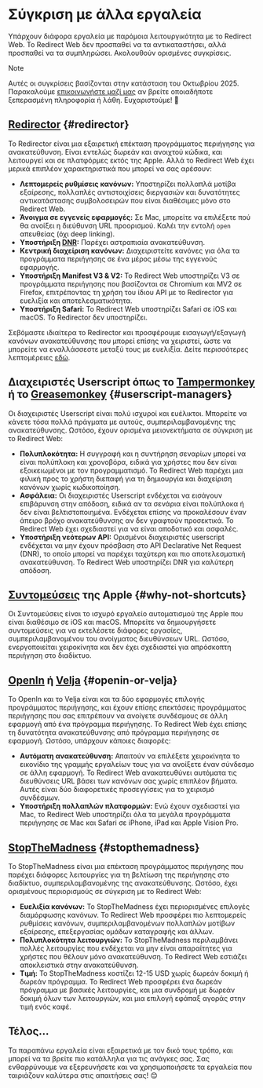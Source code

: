 # Σύγκριση με άλλα εργαλεία

Υπάρχουν διάφορα εργαλεία με παρόμοια λειτουργικότητα με το Redirect Web. Το Redirect Web δεν προσπαθεί να τα αντικαταστήσει, αλλά προσπαθεί να τα συμπληρώσει. Ακολουθούν ορισμένες συγκρίσεις.

> [!NOTE]
> Αυτές οι συγκρίσεις βασίζονται στην κατάσταση του Οκτωβρίου 2025. Παρακαλούμε [επικοινωνήστε μαζί μας](/contact-us) αν βρείτε οποιαδήποτε ξεπερασμένη πληροφορία ή λάθη. Ευχαριστούμε! 🙏

## [Redirector](https://github.com/einaregilsson/Redirector) {#redirector}

Το Redirector είναι μια εξαιρετική επέκταση προγράμματος περιήγησης για ανακατεύθυνση. Είναι εντελώς δωρεάν και ανοιχτού κώδικα, και λειτουργεί και σε πλατφόρμες εκτός της Apple. Αλλά το Redirect Web έχει μερικά επιπλέον χαρακτηριστικά που μπορεί να σας αρέσουν:

* **Λεπτομερείς ρυθμίσεις κανόνων:** Υποστηρίζει πολλαπλά μοτίβα εξαίρεσης, πολλαπλές αντιστοιχίσεις διεργασιών και δυνατότητες αντικατάστασης συμβολοσειρών που είναι διαθέσιμες μόνο στο Redirect Web.
* **Άνοιγμα σε εγγενείς εφαρμογές:** Σε Mac, μπορείτε να επιλέξετε πού θα ανοίξει η διεύθυνση URL προορισμού. Καλέι την εντολή `open` απευθείας (όχι deep linking).
* **Υποστήριξη [DNR](https://blog.mozilla.org/addons/2023/05/17/declarativenetrequest-available-in-firefox/):** Παρέχει αστραπιαία ανακατεύθυνση.
* **Κεντρική διαχείριση κανόνων:** Διαχειριστείτε κανόνες για όλα τα προγράμματα περιήγησης σε ένα μέρος μέσω της εγγενούς εφαρμογής.
* **Υποστήριξη Manifest V3 & V2:** Το Redirect Web υποστηρίζει V3 σε προγράμματα περιήγησης που βασίζονται σε Chromium και MV2 σε Firefox, επιτρέποντας τη χρήση του ίδιου API με το Redirector για ευελιξία και αποτελεσματικότητα.
* **Υποστήριξη Safari:** Το Redirect Web υποστηρίζει Safari σε iOS και macOS. Το Redirector δεν υποστηρίζει.

Σεβόμαστε ιδιαίτερα το Redirector και προσφέρουμε εισαγωγή/εξαγωγή κανόνων ανακατεύθυνσης που μπορεί επίσης να χειριστεί, ώστε να μπορείτε να εναλλάσσεστε μεταξύ τους με ευελιξία. Δείτε περισσότερες λεπτομέρειες [εδώ](/export-or-import-rules).

## Διαχειριστές Userscript όπως το [Tampermonkey](https://www.tampermonkey.net/) ή το [Greasemonkey](https://www.greasespot.net/) {#userscript-managers}

Οι διαχειριστές Userscript είναι πολύ ισχυροί και ευέλικτοι. Μπορείτε να κάνετε τόσα πολλά πράγματα με αυτούς, συμπεριλαμβανομένης της ανακατεύθυνσης. Ωστόσο, έχουν ορισμένα μειονεκτήματα σε σύγκριση με το Redirect Web:

* **Πολυπλοκότητα:** Η συγγραφή και η συντήρηση σεναρίων μπορεί να είναι πολύπλοκη και χρονοβόρα, ειδικά για χρήστες που δεν είναι εξοικειωμένοι με τον προγραμματισμό. Το Redirect Web παρέχει μια φιλική προς το χρήστη διεπαφή για τη δημιουργία και διαχείριση κανόνων χωρίς κωδικοποίηση.
* **Ασφάλεια:** Οι διαχειριστές Userscript ενδέχεται να εισάγουν επιβάρυνση στην απόδοση, ειδικά αν τα σενάρια είναι πολύπλοκα ή δεν είναι βελτιστοποιημένα. Ενδέχεται επίσης να προκαλέσουν έναν άπειρο βρόχο ανακατεύθυνσης αν δεν γραφτούν προσεκτικά. Το Redirect Web έχει σχεδιαστεί για να είναι αποδοτικό και ασφαλές.
* **Υποστήριξη νεότερων API:** Ορισμένοι διαχειριστές userscript ενδέχεται να μην έχουν πρόσβαση στο API Declarative Net Request (DNR), το οποίο μπορεί να παρέχει ταχύτερη και πιο αποτελεσματική ανακατεύθυνση. Το Redirect Web υποστηρίζει DNR για καλύτερη απόδοση.

## [Συντομεύσεις](https://support.apple.com/guide/shortcuts/welcome/ios) της Apple {#why-not-shortcuts}

Οι Συντομεύσεις είναι το ισχυρό εργαλείο αυτοματισμού της Apple που είναι διαθέσιμο σε iOS και macOS. Μπορείτε να δημιουργήσετε συντομεύσεις για να εκτελέσετε διάφορες εργασίες, συμπεριλαμβανομένου του ανοίγματος διευθύνσεων URL. Ωστόσο, ενεργοποιείται χειροκίνητα και δεν έχει σχεδιαστεί για απρόσκοπτη περιήγηση στο διαδίκτυο.

## [OpenIn](https://loshadki.app/openin4/) ή [Velja](https://sindresorhus.com/velja) {#openin-or-velja}

Το OpenIn και το Velja είναι και τα δύο εφαρμογές επιλογής προγράμματος περιήγησης, και έχουν επίσης επεκτάσεις προγράμματος περιήγησης που σας επιτρέπουν να ανοίγετε συνδέσμους σε άλλη εφαρμογή από ένα πρόγραμμα περιήγησης. Το Redirect Web έχει επίσης τη δυνατότητα ανακατεύθυνσης από πρόγραμμα περιήγησης σε εφαρμογή. Ωστόσο, υπάρχουν κάποιες διαφορές:

* **Αυτόματη ανακατεύθυνση:** Απαιτούν να επιλέξετε χειροκίνητα το εικονίδιο της γραμμής εργαλείων τους για να ανοίξετε έναν σύνδεσμο σε άλλη εφαρμογή. Το Redirect Web ανακατευθύνει αυτόματα τις διευθύνσεις URL βάσει των κανόνων σας χωρίς επιπλέον βήματα. Αυτές είναι δύο διαφορετικές προσεγγίσεις για το χειρισμό συνδέσμων.
* **Υποστήριξη πολλαπλών πλατφορμών:** Ενώ έχουν σχεδιαστεί για Mac, το Redirect Web υποστηρίζει όλα τα μεγάλα προγράμματα περιήγησης σε Mac και Safari σε iPhone, iPad και Apple Vision Pro.

## [StopTheMadness](https://www.stopthemadness.com/) {#stopthemadness}

Το StopTheMadness είναι μια επέκταση προγράμματος περιήγησης που παρέχει διάφορες λειτουργίες για τη βελτίωση της περιήγησης στο διαδίκτυο, συμπεριλαμβανομένης της ανακατεύθυνσης. Ωστόσο, έχει ορισμένους περιορισμούς σε σύγκριση με το Redirect Web:

* **Ευελιξία κανόνων:** Το StopTheMadness έχει περιορισμένες επιλογές διαμόρφωσης κανόνων. Το Redirect Web προσφέρει πιο λεπτομερείς ρυθμίσεις κανόνων, συμπεριλαμβανομένων πολλαπλών μοτίβων εξαίρεσης, επεξεργασίας ομάδων καταγραφής και άλλων.
* **Πολυπλοκότητα λειτουργιών:** Το StopTheMadness περιλαμβάνει πολλές λειτουργίες που ενδέχεται να μην είναι απαραίτητες για χρήστες που θέλουν μόνο ανακατεύθυνση. Το Redirect Web εστιάζει αποκλειστικά στην ανακατεύθυνση.
* **Τιμή:** Το StopTheMadness κοστίζει 12-15 USD χωρίς δωρεάν δοκιμή ή δωρεάν πρόγραμμα. Το Redirect Web προσφέρει ένα δωρεάν πρόγραμμα με βασικές λειτουργίες, και μια συνδρομή με δωρεάν δοκιμή όλων των λειτουργιών, και μια επιλογή εφάπαξ αγοράς στην τιμή ενός καφέ.

## Τέλος...

Τα παραπάνω εργαλεία είναι εξαιρετικά με τον δικό τους τρόπο, και μπορεί να τα βρείτε πιο κατάλληλα για τις ανάγκες σας. Σας ενθαρρύνουμε να εξερευνήσετε και να χρησιμοποιήσετε τα εργαλεία που ταιριάζουν καλύτερα στις απαιτήσεις σας! 😊
